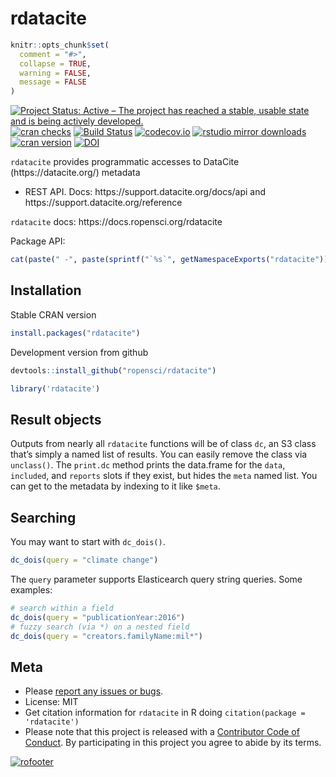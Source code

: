 rdatacite
=========

```r
knitr::opts_chunk$set(
  comment = "#>",
  collapse = TRUE,
  warning = FALSE,
  message = FALSE
)
```

[![Project Status: Active – The project has reached a stable, usable state and is being actively developed.](http://www.repostatus.org/badges/latest/active.svg)](http://www.repostatus.org/#active)
[![cran checks](https://cranchecks.info/badges/worst/rdatacite)](https://cranchecks.info/pkgs/rdatacite)
[![Build Status](https://travis-ci.org/ropensci/rdatacite.svg?branch=master)](https://travis-ci.org/ropensci/rdatacite)
[![codecov.io](https://codecov.io/github/ropensci/rdatacite/coverage.svg?branch=master)](https://codecov.io/github/ropensci/rdatacite?branch=master)
[![rstudio mirror downloads](https://cranlogs.r-pkg.org/badges/rdatacite)](https://github.com/metacran/cranlogs.app)
[![cran version](https://www.r-pkg.org/badges/version/rdatacite)](https://cran.r-project.org/package=rdatacite)
[![DOI](https://zenodo.org/badge/2521192.svg)](https://zenodo.org/badge/latestdoi/2521192)

`rdatacite` provides programmatic accesses to DataCite (https://datacite.org/) metadata

* REST API. Docs: https://support.datacite.org/docs/api and https://support.datacite.org/reference

`rdatacite` docs: https://docs.ropensci.org/rdatacite

Package API:

```r
cat(paste(" -", paste(sprintf("`%s`", getNamespaceExports("rdatacite")), collapse = "\n - ")))
```

## Installation

Stable CRAN version

```r
install.packages("rdatacite")
```

Development version from github

```r
devtools::install_github("ropensci/rdatacite")
```

```r
library('rdatacite')
```

## Result objects

Outputs from nearly all `rdatacite` functions will be of class `dc`, an S3 class that's 
simply a named list of results. You can easily remove the class via `unclass()`.
The `print.dc` method prints the data.frame for the `data`, `included`, and `reports`
slots if they exist, but hides the `meta` named list. You can get to the metadata by
indexing to it like `$meta`.

## Searching

You may want to start with `dc_dois()`.

```r
dc_dois(query = "climate change")
```

The `query` parameter supports Elasticearch query string queries. Some examples:

```r
# search within a field
dc_dois(query = "publicationYear:2016")
# fuzzy search (via *) on a nested field
dc_dois(query = "creators.familyName:mil*")
```

## Meta

* Please [report any issues or bugs](https://github.com/ropensci/rdatacite/issues).
* License: MIT
* Get citation information for `rdatacite` in R doing `citation(package = 'rdatacite')`
* Please note that this project is released with a [Contributor Code of Conduct][coc]. By participating in this project you agree to abide by its terms.

[![rofooter](https://ropensci.org/public_images/github_footer.png)](https://ropensci.org)

[coc]: https://github.com/ropensci/rdatacite/blob/master/CODE_OF_CONDUCT.md

